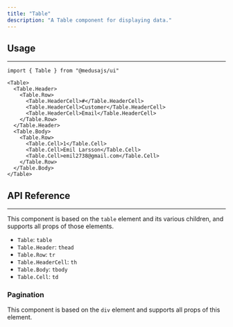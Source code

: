 ---
title: "Table"
description: "A Table component for displaying data."
---

<ComponentExample name="table-demo" />

## Usage

---

```tsx
import { Table } from "@medusajs/ui"
```

```tsx
<Table>
  <Table.Header>
    <Table.Row>
      <Table.HeaderCell>#</Table.HeaderCell>
      <Table.HeaderCell>Customer</Table.HeaderCell>
      <Table.HeaderCell>Email</Table.HeaderCell>
    </Table.Row>
  </Table.Header>
  <Table.Body>
    <Table.Row>
      <Table.Cell>1</Table.Cell>
      <Table.Cell>Emil Larsson</Table.Cell>
      <Table.Cell>emil2738@gmail.com</Table.Cell>
    </Table.Row>
  </Table.Body>
</Table>
```

## API Reference

---

This component is based on the `table` element and its various children, and supports all props of those elements.

- `Table`: `table`
- `Table.Header`: `thead`
- `Table.Row`: `tr`
- `Table.HeaderCell`: `th`
- `Table.Body`: `tbody`
- `Table.Cell`: `td`

### Pagination

This component is based on the `div` element and supports all props of this element.

<ComponentProps component="table-pagination" />
